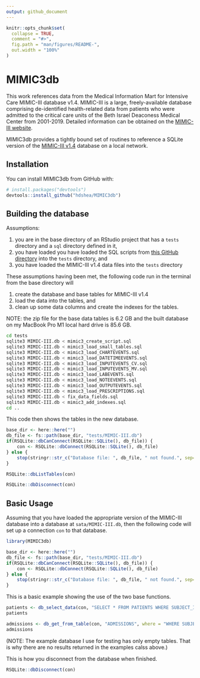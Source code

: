 ```yaml
---
output: github_document
---
```


<!-- README.md is generated from README.Rmd. Please edit that file -->

```r
knitr::opts_chunk$set(
  collapse = TRUE,
  comment = "#>",
  fig.path = "man/figures/README-",
  out.width = "100%"
)
```

# MIMIC3db

<!-- badges: start -->
<!-- badges: end -->

This work references data from the Medical Information Mart for Intensive Care MIMIC-III database v1.4. 
MIMIC-III is a large, freely-available database comprising de-identified health-related data from patients who
were admitted to the critical care units of the Beth Israel Deaconess Medical Center from 2001-2019.  Detailed
information can be obtained on the [MIMIC-III website](https://mimic.mit.edu/docs/iii/).

MIMIC3db provides a tightly bound set of routines to reference a SQLite version of the 
[MIMIC-III v1.4](https://physionet.org/content/mimiciii/1.4/) database on a local network. 

## Installation

You can install MIMIC3db from GitHub with:

``` r
# install.packages("devtools")
devtools::install_github("hdshea/MIMIC3db")
```

## Building the database

Assumptions:

1. you are in the base directory of an RStudio project that has a `tests` directory and a `sql` directory defined in it,
2. you have loaded you have loaded the SQL scripts from  [this GitHub directory](https://github.com/hdshea/MIMIC3db/tree/main/inst/extdata) into the `tests` directory, and
3. you have loaded the MIMIC-III v1.4 data files into the `tests` directory

These assumptions having been met, the following code run in the terminal from the base directory 
will

1. create the database and base tables for MIMIC-III v1.4
2. load the data into the tables, and 
3. clean up some data columns and create the indexes for the tables.

NOTE:  the zip file for the base data tables is 6.2 GB and the built database on my MacBook Pro M1 local 
hard drive is 85.6 GB.

```bash
cd tests
sqlite3 MIMIC-III.db < mimic3_create_script.sql
sqlite3 MIMIC-III.db < mimic3_load_small_tables.sql
sqlite3 MIMIC-III.db < mimic3_load_CHARTEVENTS.sql
sqlite3 MIMIC-III.db < mimic3_load_DATETIMEEVENTS.sql
sqlite3 MIMIC-III.db < mimic3_load_INPUTEVENTS_CV.sql
sqlite3 MIMIC-III.db < mimic3_load_INPUTEVENTS_MV.sql
sqlite3 MIMIC-III.db < mimic3_load_LABEVENTS.sql
sqlite3 MIMIC-III.db < mimic3_load_NOTEEVENTS.sql
sqlite3 MIMIC-III.db < mimic3_load_OUTPUTEVENTS.sql
sqlite3 MIMIC-III.db < mimic3_load_PRESCRIPTIONS.sql
sqlite3 MIMIC-III.db < fix_data_fields.sql
sqlite3 MIMIC-III.db < mimic3_add_indexes.sql
cd ..
```

This code then shows the tables in the new database.

```r
base_dir <- here::here("")
db_file <- fs::path(base_dir, "tests/MIMIC-III.db")
if(RSQLite::dbCanConnect(RSQLite::SQLite(), db_file)) {
    con <- RSQLite::dbConnect(RSQLite::SQLite(), db_file)
} else {
    stop(stringr::str_c("Database file: ", db_file, " not found.", sep=""))
}
```

```r
RSQLite::dbListTables(con)
```

```r
RSQLite::dbDisconnect(con)
```

## Basic Usage

Assuming that you have loaded the appropriate version of the MIMIC-III database into a database at 
`sata/MIMIC-III.db`, then the following code will set up a connection `con` to that database.

```r
library(MIMIC3db)

base_dir <- here::here("")
db_file <- fs::path(base_dir, "tests/MIMIC-III.db")
if(RSQLite::dbCanConnect(RSQLite::SQLite(), db_file)) {
    con <- RSQLite::dbConnect(RSQLite::SQLite(), db_file)
} else {
    stop(stringr::str_c("Database file: ", db_file, " not found.", sep=""))
}
```

This is a basic example showing the use of the two base functions.

```r
patients <- db_select_data(con, "SELECT * FROM PATIENTS WHERE SUBJECT_ID = 10006")
patients

admissions <- db_get_from_table(con, "ADMISSIONS", where = "WHERE SUBJECT_ID = 10006")
admissions
```

(NOTE:  The example database I use for testing has only empty tables.  That is why there are no results returned in the examples calss above.)


This is how you disconnect from the database when finished.

```r
RSQLite::dbDisconnect(con)
```


